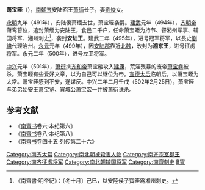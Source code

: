 '''萧宝晊'''（{{bd|5世紀||502年|2月25日|catIdx=X}}），[[南朝齐|南朝齐]]安陆昭王[[萧缅|萧缅]]长子，妻[[劉悛|劉悛]]女。

[[永明|永明]]九年（491年），安陆侯萧缅去世，萧宝晊袭爵。[[建武_(南齐)|建武]]元年（494年），[[齐明帝|齐明帝]]萧鸾篡位，追封萧缅为安陆王，食邑二千户，任命萧宝晊为持节、督湘州军事、辅国将军、湘州刺史<ref>《南齊書·明帝紀》：〔冬十月〕己巳，以安陸侯子寶晊爲湘州刺史。</ref>，袭封'''安陆王'''。建武二年（495年），进号冠军将军，以長史[[劉繪_(南北朝)|劉繪]]代理治州。[[永元_(南齐)|永元]]元年（499年），因[[安陆郡|安陆郡]]靠近[[北魏|北魏]]，改封为'''湘东王'''，进号征虏将军。永元二年（500年），进号左卫将军。

[[中兴_(南齐)|中兴]]元年（501年），[[萧衍|萧衍]]携[[齐和帝|齐和帝]]萧宝融攻入[[建康|建康]]，荒淫残暴的废帝[[萧宝卷|萧宝卷]]被杀。萧宝晊有些爱好文章，以为自己可以继位为帝。[[王宝明|宣德太后]]临朝后，以萧宝晊为太常。萧宝晊感到不安，遂谋反。中兴二年二月壬戌（502年2月25日），萧宝晊与弟弟始安王[[萧宝览|萧宝览]]、宵城公[[萧宝宏|萧宝宏]]一并被萧衍诛杀。

==参考文献==
*《[[南齊书|南齊书]]卷六·本纪第六》
*《[[南齊书|南齊书]]卷八·本纪第八》
*《[[南齊书|南齊书]]卷四十五·列传第二十六》
{{reflist}}

[[Category:南齐太常|Category:南齐太常]]
[[Category:南北朝被殺害人物|Category:南北朝被殺害人物]]
[[Category:南齐宗室郡王|Category:南齐宗室郡王]]
[[Category:南齐征虏将军|Category:南齐征虏将军]]
[[Category:南北朝辅国将军|Category:南北朝辅国将军]]
[[Category:南齊刺史|Category:南齊刺史]]
[[Category:蘭陵蕭氏|B寶]]